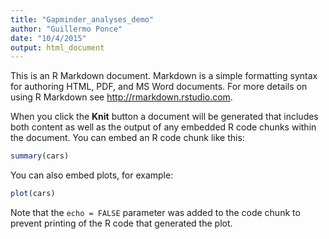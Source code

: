 ```yaml
---
title: "Gapminder_analyses_demo"
author: "Guillermo Ponce"
date: "10/4/2015"
output: html_document
---
```


This is an R Markdown document. Markdown is a simple formatting syntax for authoring HTML, PDF, and MS Word documents. For more details on using R Markdown see <http://rmarkdown.rstudio.com>.

When you click the **Knit** button a document will be generated that includes both content as well as the output of any embedded R code chunks within the document. You can embed an R code chunk like this:

```r
summary(cars)
```

You can also embed plots, for example:
 
```r
plot(cars) 
```

Note that the `echo = FALSE` parameter was added to the code chunk to prevent printing of the R code that generated the plot.
